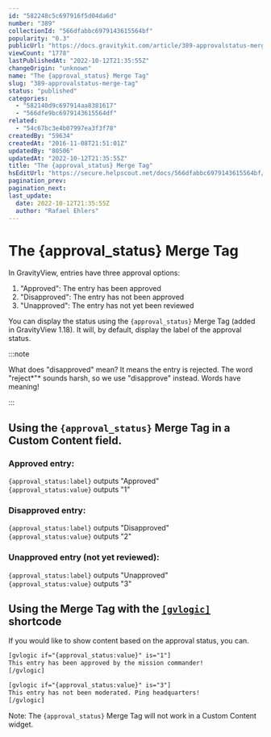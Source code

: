 ```yaml
---
id: "582248c5c697916f5d04da6d"
number: "389"
collectionId: "566dfabbc6979143615564bf"
popularity: "0.3"
publicUrl: "https://docs.gravitykit.com/article/389-approvalstatus-merge-tag"
viewCount: "1778"
lastPublishedAt: "2022-10-12T21:35:55Z"
changeOrigin: "unknown"
name: "The {approval_status} Merge Tag"
slug: "389-approvalstatus-merge-tag"
status: "published"
categories: 
  - "582140d9c697914aa8381617"
  - "566dfe9bc6979143615564df"
related: 
  - "54c67bc3e4b07997ea3f3f78"
createdBy: "59634"
createdAt: "2016-11-08T21:51:01Z"
updatedBy: "80506"
updatedAt: "2022-10-12T21:35:55Z"
title: "The {approval_status} Merge Tag"
hsEditUrl: "https://secure.helpscout.net/docs/566dfabbc6979143615564bf/article/582248c5c697916f5d04da6d"
pagination_prev: 
pagination_next: 
last_update:
  date: 2022-10-12T21:35:55Z
  author: "Rafael Ehlers"
---
```


# The {approval_status} Merge Tag

In GravityView, entries have three approval options:

1. "Approved": The entry has been approved
2. "Disapproved": The entry has not been approved
3. "Unapproved": The entry has not yet been reviewed

You can display the status using the `{approval_status}` Merge Tag (added in GravityView 1.18). It will, by default, display the label of the approval status.


:::note

What does "disapproved" mean? It means the entry is rejected. The word "reject*"* sounds harsh, so we use "disapprove" instead. Words have meaning!

:::

 ##  Using the `{approval_status}` Merge Tag in a Custom Content field.

###  Approved entry:

`{approval_status:label}` outputs "Approved"  
`{approval_status:value}` outputs "1"

### Disapproved entry:

`{approval_status:label}` outputs "Disapproved"  
`{approval_status:value}` outputs "2"

### Unapproved entry (not yet reviewed):

`{approval_status:label}` outputs "Unapproved"  
`{approval_status:value}` outputs "3"

## Using the Merge Tag with the [`[gvlogic]`](/article/252-gvlogic-shortcode) shortcode

If you would like to show content based on the approval status, you can.

```html
[gvlogic if="{approval_status:value}" is="1"] 
This entry has been approved by the mission commander! 
[/gvlogic]

[gvlogic if="{approval_status:value}" is="3"] 
This entry has not been moderated. Ping headquarters!
[/gvlogic]
```

Note: The `{approval_status}` Merge Tag will not work in a Custom Content widget.